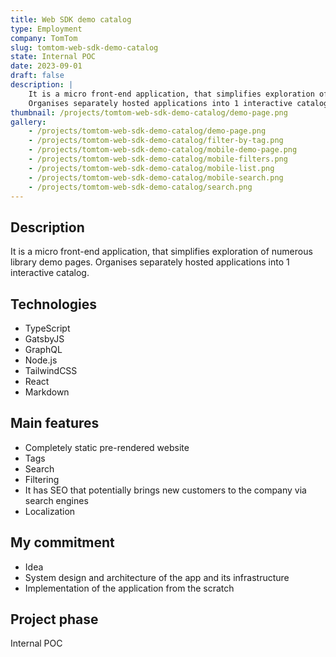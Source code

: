 ```yaml
---
title: Web SDK demo catalog
type: Employment
company: TomTom
slug: tomtom-web-sdk-demo-catalog
state: Internal POC
date: 2023-09-01
draft: false
description: |
    It is a micro front-end application, that simplifies exploration of numerous library demo pages.
    Organises separately hosted applications into 1 interactive catalog.
thumbnail: /projects/tomtom-web-sdk-demo-catalog/demo-page.png
gallery:
    - /projects/tomtom-web-sdk-demo-catalog/demo-page.png
    - /projects/tomtom-web-sdk-demo-catalog/filter-by-tag.png
    - /projects/tomtom-web-sdk-demo-catalog/mobile-demo-page.png
    - /projects/tomtom-web-sdk-demo-catalog/mobile-filters.png
    - /projects/tomtom-web-sdk-demo-catalog/mobile-list.png
    - /projects/tomtom-web-sdk-demo-catalog/mobile-search.png
    - /projects/tomtom-web-sdk-demo-catalog/search.png
---
```


## Description

It is a micro front-end application, that simplifies exploration of numerous library demo pages. Organises separately hosted applications into 1 interactive catalog.

## Technologies

- TypeScript
- GatsbyJS
- GraphQL
- Node.js
- TailwindCSS
- React
- Markdown

## Main features

- Completely static pre-rendered website
- Tags
- Search
- Filtering
- It has SEO that potentially brings new customers to the company via search engines
- Localization

## My commitment

- Idea
- System design and architecture of the app and its infrastructure
- Implementation of the application from the scratch

## Project phase

Internal POC
